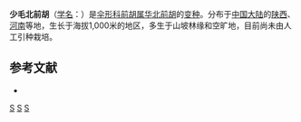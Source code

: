 {{NoteTA|G1=LS}}
{{Infraspeciesbox
| image = 
| image_caption = 
| status = 
| status_system = 
| genus = Peucedanum 
| species = harry-smithii
| varietas = subglabrum
| authority =  (Shan et Sheh) Shan et Sheh
}}

'''少毛北前胡'''（[[学名|学名]]：{{lang|la|''Peucedanum harry-smithii'' var. ''subglabrum''}}）是[[伞形科|伞形科]][[前胡属|前胡属]][[华北前胡|华北前胡]]的[[变种|变种]]。分布于[[中国大陆|中国大陆]]的[[陕西|陕西]]、[[河南|河南]]等地，生长于海拔1,000米的地区，多生于山坡林缘和空旷地，目前尚未由人工引种栽培。

== 参考文献 ==
<div class="references-small">
* {{cite web| url =http://www.bioinfo.cn/db05/KmzwSpecies.php?action=view&id=29878| title =少毛北前胡（变种）| work =《中国高等植物数据库全库》| publisher =中国科学院微生物研究所| author =昆明植物研究所| accessdate =2009-02-26| deadurl =yes| archiveurl =https://web.archive.org/web/20160305040434/http://www.bioinfo.cn/db05/KmzwSpecies.php?action=view&id=29878| archivedate =2016-03-05}}
</div>
{{Taxonbar|from=Q11036665}}

[[Category:前胡属|S]]
[[Category:陕西植物|S]]
[[Category:河南植物|S]]